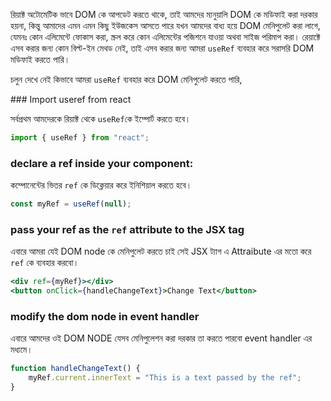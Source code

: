 
রিয়াক্ট অটোমেটিক ভাবে DOM কে আপডেট করতে থাকে, তাই আমদের ম্যনুয়ালি DOM কে মডিফাই করা দরকার হয়না, কিন্তু আমাদের এমন এমন কিছু ইউজকেস আসতে পারে যখন আমদের বাধ্য হয়ে DOM মেনিপুলেট করা লাগে, যেমনঃ কোন এলিমেন্টে ফোকাস করা, স্ক্রল করে কোন এলিমেন্টের পজিশনে যাওয়া অথবা সাইজ পরিমাপ করা। রেয়াক্টে এসব করার জন্য কোন বিল্ট-ইন মেথড নেই, তাই এসব করার জন্য আমরা `useRef` ব্যবহার করে সরাসরি DOM মডিফাই করতে পারি।

চলুন দেখে নেই কিভাবে আমরা `useRef` ব্যবহার করে DOM মেনিপুলেট করতে পারি,

<Steps>
### Import useref from react

সর্বপ্রথম আমদেরকে রিয়াক্ট থেকে `useRef`কে ইম্পোর্ট করতে হবে।

```jsx
import { useRef } from "react";
```

### declare a ref inside your component:

কম্পোনেন্টের ভিতর `ref` কে ডিক্লেয়ার করে ইনিশিয়াল করতে হবে।

```jsx
const myRef = useRef(null);
```

### pass your ref as the `ref` attribute to the JSX tag

এবারে আমরা যেই DOM node কে মেনিপুলেট করতে চাই সেই JSX ট্যাগ এ Attraibute এর মতো করে `ref` কে ব্যবহার করবো।

```jsx
<div ref={myRef}></div>
<button onClick={handleChangeText}>Change Text</button>
```

### modify the dom node in event handler

এবারে আমদের ওই DOM NODE যেসব মেনিপুলেশন করা দরকার তা করতে পারবো event handler এর মধ্যমে।

```jsx
function handleChangeText() {
    myRef.current.innerText = "This is a text passed by the ref";
}
```

</Steps>


